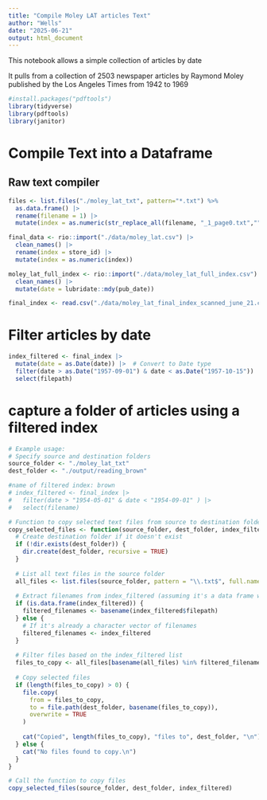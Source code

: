 ```yaml
---
title: "Compile Moley LAT articles Text"
author: "Wells"
date: "2025-06-21"
output: html_document
---
```


This notebook allows a simple collection of articles by date

It pulls from a collection of 2503 newspaper articles by Raymond Moley published by the Los Angeles Times from 1942 to 1969


```r
#install.packages("pdftools")
library(tidyverse)
library(pdftools)
library(janitor)
```

# Compile Text into a Dataframe

## Raw text compiler 
```r


files <- list.files("./moley_lat_txt", pattern="*.txt") %>% 
  as.data.frame() |> 
  rename(filename = 1) |> 
  mutate(index = as.numeric(str_replace_all(filename, "_1_page0.txt","")))

final_data <- rio::import("./data/moley_lat.csv") |> 
  clean_names() |> 
  rename(index = store_id) |> 
  mutate(index = as.numeric(index))

moley_lat_full_index <- rio::import("./data/moley_lat_full_index.csv") |> 
  clean_names() |> 
  mutate(date = lubridate::mdy(pub_date)) 

final_index <- read.csv("./data/moley_lat_final_index_scanned_june_21.csv")

```


# Filter articles by date
```r

index_filtered <- final_index |> 
  mutate(date = as.Date(date)) |>  # Convert to Date type
  filter(date > as.Date("1957-09-01") & date < as.Date("1957-10-15")) |> 
  select(filepath)

```


# capture a folder of articles using a filtered index
```r
# Example usage:
# Specify source and destination folders
source_folder <- "./moley_lat_txt"
dest_folder <- "./output/reading_brown"

#name of filtered index: brown
# index_filtered <- final_index |> 
#   filter(date > "1954-05-01" & date < "1954-09-01" ) |> 
#   select(filename)

# Function to copy selected text files from source to destination folder
copy_selected_files <- function(source_folder, dest_folder, index_filtered) {
  # Create destination folder if it doesn't exist
  if (!dir.exists(dest_folder)) {
    dir.create(dest_folder, recursive = TRUE)
  }
  
  # List all text files in the source folder
  all_files <- list.files(source_folder, pattern = "\\.txt$", full.names = TRUE)
  
  # Extract filenames from index_filtered (assuming it's a data frame with 'filepath' column)
  if (is.data.frame(index_filtered)) {
    filtered_filenames <- basename(index_filtered$filepath)
  } else {
    # If it's already a character vector of filenames
    filtered_filenames <- index_filtered
  }
  
  # Filter files based on the index_filtered list
  files_to_copy <- all_files[basename(all_files) %in% filtered_filenames]
  
  # Copy selected files
  if (length(files_to_copy) > 0) {
    file.copy(
      from = files_to_copy, 
      to = file.path(dest_folder, basename(files_to_copy)),
      overwrite = TRUE
    )
    
    cat("Copied", length(files_to_copy), "files to", dest_folder, "\n")
  } else {
    cat("No files found to copy.\n")
  }
}

# Call the function to copy files
copy_selected_files(source_folder, dest_folder, index_filtered)
```

